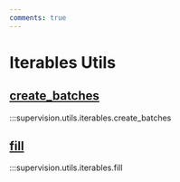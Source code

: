 ```yaml
---
comments: true
---
```


# Iterables Utils

<div className="md-typeset">
    <h2><a href="#supervision.utils.iterables.create_batches">create_batches</a></h2>
</div>

:::supervision.utils.iterables.create_batches

<div className="md-typeset">
    <h2><a href="#supervision.utils.iterables.fill">fill</a></h2>
</div>

:::supervision.utils.iterables.fill